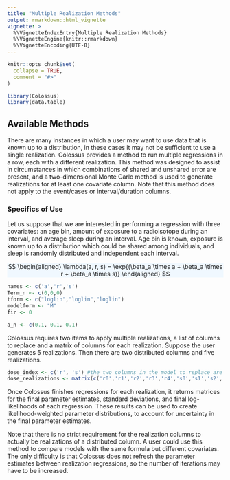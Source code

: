 ```yaml
---
title: "Multiple Realization Methods"
output: rmarkdown::html_vignette
vignette: >
  %\VignetteIndexEntry{Multiple Realization Methods}
  %\VignetteEngine{knitr::rmarkdown}
  %\VignetteEncoding{UTF-8}
---
```


```r
knitr::opts_chunk$set(
  collapse = TRUE,
  comment = "#>"
)
```

```r
library(Colossus)
library(data.table)

```

## Available Methods

There are many instances in which a user may want to use data that is known up to a distribution, in these cases it may not be sufficient to use a single realization. Colossus provides a method to run multiple regressions in a row, each with a different realization. This method was designed to assist in circumstances in which combinations of shared and unshared error are present, and a two-dimensional Monte Carlo method is used to generate realizations for at least one covariate column. Note that this method does not apply to the event/cases or interval/duration columns.

### Specifics of Use

Let us suppose that we are interested in performing a regression with three covariates: an age bin, amount of exposure to a radioisotope during an interval, and average sleep during an interval. Age bin is known, exposure is known up to a distribution which could be shared among individuals, and sleep is randomly distributed and independent each interval.

<p class="text-center" style="background-color: aliceblue">
$$
\begin{aligned}
    \lambda(a, r, s) = \exp{(\beta_a \times a + \beta_a \times r + \beta_a \times s)}
\end{aligned}
$$
</p>

```r
names <- c('a','r','s')
Term_n <- c(0,0,0)
tform <- c("loglin","loglin","loglin")
modelform <- "M"
fir <- 0

a_n <- c(0.1, 0.1, 0.1)
```

Colossus requires two items to apply multiple realizations, a list of columns to replace and a matrix of columns for each realization. Suppose the user generates 5 realizations. Then there are two distributed columns and five realizations.

```r
dose_index <- c('r', 's') #the two columns in the model to replace are the radiation and sleeping covariates
dose_realizations <- matrix(c('r0','r1','r2','r3','r4','s0','s1','s2','s3','s4'), nrow=2) #columns to be used for realizations 0-4, rows for each column being replaced
```

Once Colossus finishes regressions for each realization, it returns matrices for the final parameter estimates, standard deviations, and final log-likelihoods of each regression. These results can be used to create likelihood-weighted parameter distributions, to account for uncertainty in the final parameter estimates.

Note that there is no strict requirement for the realization columns to actually be realizations of a distributed column. A user could use this method to compare models with the same formula but different covariates. The only difficulty is that Colossus does not refresh the parameter estimates between realization regressions, so the number of iterations may have to be increased.
